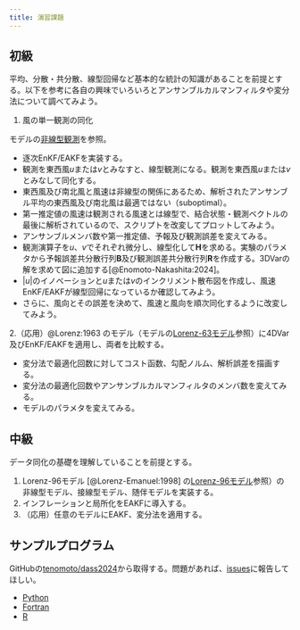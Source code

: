 ```yaml
---
title: 演習課題
---
```


## 初級

平均、分散・共分散、線型回帰など基本的な統計の知識があることを前提とする。以下を参考に各自の興味でいろいろとアンサンブルカルマンフィルタや変分法について調べてみよう。

1. 風の単一観測の同化

モデルの[非線型観測](model.html#非線型観測)を参照。

 - 逐次EnKF/EAKFを実装する。
 - 観測を東西風$u$または$v$とみなすと、線型観測になる。観測を東西風$u$または$v$とみなして同化する。
 - 東西風及び南北風と風速は非線型の関係にあるため、解析されたアンサンブル平均の東西風及び南北風は最適ではない（suboptimal）。
 - 第一推定値の風速は観測される風速とは線型で、結合状態・観測ベクトルの最後に解析されているので、スクリプトを改変してプロットしてみよう。
 - アンサンブルメンバ数や第一推定値、予報及び観測誤差を変えてみる。
 - 観測演算子を$u$、$v$でそれぞれ微分し、線型化して$\mathbf{H}$を求める。実験のパラメタから予報誤差共分散行列$\mathbf{B}$及び観測誤差共分散行列$\mathbf{R}$を作成する。3DVarの解を求めて図に追加する[@Enomoto-Nakashita:2024]。
 - $|u|$のイノベーションと$u$または$v$のインクリメント散布図を作成し、風速EnKF/EAKFが線型回帰になっているか確認してみよう。
- さらに、風向とその誤差を決めて、風速と風向を順次同化するように改変してみよう。
  
2.（応用）@Lorenz:1963 のモデル（モデルの[Lorenz-63モデル](model.html#lorenz-63モデル)参照）に4DVar及びEnKF/EAKFを適用し、両者を比較する。

- 変分法で最適化回数に対してコスト函数、勾配ノルム、解析誤差を描画する。
- 変分法の最適化回数やアンサンブルカルマンフィルタのメンバ数を変えてみる。
- モデルのパラメタを変えてみる。

## 中級

データ同化の基礎を理解していることを前提とする。

1. Lorenz-96モデル [@Lorenz-Emanuel:1998] の[Lorenz-96モデル](model.html#lorenz-96モデル)参照）の非線型モデル、接線型モデル、随伴モデルを実装する。
2. インフレーションと局所化をEAKFに導入する。
3. （応用）任意のモデルにEAKF、変分法を適用する。

## サンプルプログラム

GitHubの[tenomoto/dass2024](https://github.com/tenomoto/dass2024)から取得する。問題があれば、[issues](https://github.com/tenomoto/dass2024/issues)に報告してほしい。

- [Python](Python/index.html)
- [Fortran](Fortran/index.html)
- [R](R/index.html)